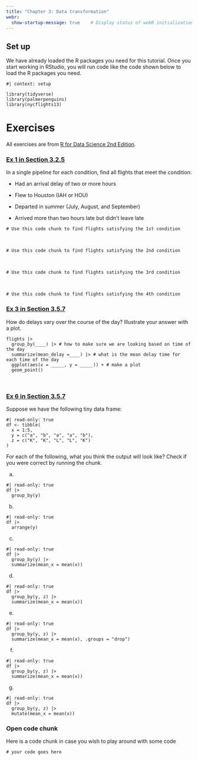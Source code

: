 ```yaml
---
title: "Chapter 3: Data transformation"
webr:  
  show-startup-message: true    # Display status of webR initialization
---
```


## Set up

We have already loaded the R packages you need for this tutorial. Once you start working in RStudio, you will run code like the code shown below to load the R packages you need.

```webr-r
#| context: setup

library(tidyverse)
library(palmerpenguins)
library(nycflights13)
```

# Exercises

All exercises are from [R for Data Science 2nd Edition](https://r4ds.hadley.nz/).

### [Ex 1 in Section 3.2.5](https://r4ds.hadley.nz/data-transform.html#exercises)

In a single pipeline for each condition, find all flights that meet the condition:

-   Had an arrival delay of two or more hours

-   Flew to Houston (IAH or HOU)

-   Departed in summer (July, August, and September)

-   Arrived more than two hours late but didn’t leave late

```webr-r
# Use this code chunk to find flights satisfying the 1st condition
```

<br>

```webr-r
# Use this code chunk to find flights satisfying the 2nd condition
```

<br>

```webr-r
# Use this code chunk to find flights satisfying the 3rd condition
```

<br>

```webr-r
# Use this code chunk to find flights satisfying the 4th condition
```

### [Ex 3 in Section 3.5.7](https://r4ds.hadley.nz/data-transform.html#exercises-2)

How do delays vary over the course of the day? Illustrate your answer with a plot.

```webr-r

flights |>
  group_by(____) |> # how to make sure we are looking based on time of the day
  summarize(mean_delay =____) |> # what is the mean delay time for each time of the day
  ggplot(aes(x = _____, y = _____)) + # make a plot
  geom_point()
```

<br>

### [Ex 6 in Section 3.5.7](https://r4ds.hadley.nz/data-transform.html#exercises-2)

Suppose we have the following tiny data frame:



```webr-r
#| read-only: true
df <- tibble(
  x = 1:5,
  y = c("a", "b", "a", "a", "b"),
  z = c("K", "K", "L", "L", "K")
)
```

For each of the following, what you think the output will look like? Check if you were correct by running the chunk.

a.

```webr-r
#| read-only: true
df |>
  group_by(y)
```

b.

```webr-r
#| read-only: true
df |>
  arrange(y)
```

c.

```webr-r
#| read-only: true
df |>
  group_by(y) |>
  summarize(mean_x = mean(x))
```

d.

```webr-r
#| read-only: true
df |>
  group_by(y, z) |>
  summarize(mean_x = mean(x))
```

e.

```webr-r
#| read-only: true
df |>
  group_by(y, z) |>
  summarize(mean_x = mean(x), .groups = "drop")
```

f.

```webr-r
#| read-only: true
df |>
  group_by(y, z) |>
  summarize(mean_x = mean(x))
```

g.

```webr-r
#| read-only: true
df |>
  group_by(y, z) |>
  mutate(mean_x = mean(x))
```


### Open code chunk

Here is a code chunk in case you wish to play around with some code

```webr-r
# your code goes here
```

